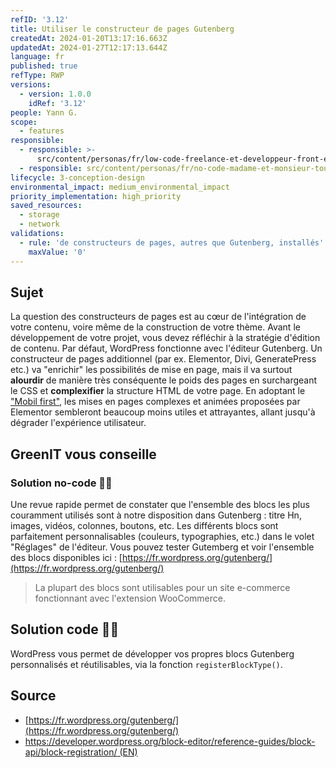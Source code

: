 ```yaml
---
refID: '3.12'
title: Utiliser le constructeur de pages Gutenberg
createdAt: 2024-01-20T13:17:16.663Z
updatedAt: 2024-01-27T12:17:13.644Z
language: fr
published: true
refType: RWP
versions:
  - version: 1.0.0
    idRef: '3.12'
people: Yann G.
scope:
  - features
responsible:
  - responsible: >-
      src/content/personas/fr/low-code-freelance-et-developpeur-front-end-d-agences.mdx
  - responsible: src/content/personas/fr/no-code-madame-et-monsieur-tout-le-monde.mdx
lifecycle: 3-conception-design
environmental_impact: medium_environmental_impact
priority_implementation: high_priority
saved_resources:
  - storage
  - network
validations:
  - rule: 'de constructeurs de pages, autres que Gutenberg, installés'
    maxValue: '0'
---
```


## Sujet

La question des constructeurs de pages est au cœur de l'intégration de votre contenu, voire même de la construction de votre thème. Avant le développement de votre projet, vous devez réfléchir à la stratégie d'édition de contenu. Par défaut, WordPress fonctionne avec l'éditeur Gutenberg.
Un constructeur de pages additionnel (par ex. Elementor, Divi, GeneratePress etc.) va "enrichir" les possibilités de mise en page, mais il va surtout **alourdir** de manière très conséquente le poids des pages en surchargeant le CSS et **complexifier** la structure HTML de votre page. En adoptant le ["Mobil first"](./WP_3.07-concevoir-vos-sites-en-mobile-first.md), les mises en pages complexes et animées proposées par Elementor sembleront beaucoup moins utiles et attrayantes, allant jusqu'à dégrader l'expérience utilisateur.

## GreenIT vous conseille

### Solution no-code 🌱🌱

Une revue rapide permet de constater que l'ensemble des blocs les plus couramment utilisés sont à notre disposition dans Gutenberg : titre Hn, images, vidéos, colonnes, boutons, etc. Les différents blocs sont parfaitement personnalisables (couleurs, typographies, etc.) dans le volet "Réglages" de l'éditeur.
Vous pouvez tester Gutemberg et voir l'ensemble des blocs disponibles ici : [https://fr.wordpress.org/gutenberg/](https://fr.wordpress.org/gutenberg/)

> La plupart des blocs sont utilisables pour un site e-commerce fonctionnant avec l'extension WooCommerce.

## Solution code 🌱🌱

WordPress vous permet de développer vos propres blocs Gutenberg personnalisés et réutilisables, via la fonction `registerBlockType()`.

## Source

- [https://fr.wordpress.org/gutenberg/](https://fr.wordpress.org/gutenberg/)
- [https://developer.wordpress.org/block-editor/reference-guides/block-api/block-registration/ (EN)](https://developer.wordpress.org/block-editor/reference-guides/block-api/block-registration/)
